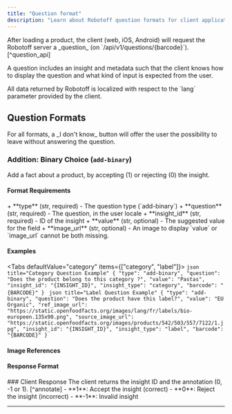 ```yaml
---
title: "Question format"
description: "Learn about Robotoff question formats for client applications, including binary choice questions, metadata requirements, and annotation workflow for product insights validation."
---
```



<Callout title="Client-Server Communication">
  After loading a product, the client (web, iOS, Android) will request the
  Robotoff server a _question_ (on `/api/v1/questions/{barcode}`).
  [^question_api]
</Callout>

A question includes an insight and metadata such that the client knows how to display the question and what kind of input is expected from the user.

<Callout type="info" title="Localization">
  All data returned by Robotoff is localized with respect to the `lang`
  parameter provided by the client.
</Callout>

## Question Formats

<Callout title="Universal Option">
  For all formats, a _I don't know_ button will offer the user the possibility
  to leave without answering the question.
</Callout>

### Addition: Binary Choice (`add-binary`)

Add a fact about a product, by accepting (1) or rejecting (0) the insight.

<Cards>
  <Card title="Label Addition" description="Add a new label (en:organic)" />
  <Card
    title="Packager Code"
    description="Add a new packager code (EMB 52052B)"
  />
  <Card
    title="Category Addition"
    description="Add a new category (en:pastas)"
  />
</Cards>

#### Format Requirements

<Callout title="Required Fields">
  + **type** (str, required) - The question type (`add-binary`) + **question**
  (str, required) - The question, in the user locale + **insight_id** (str,
  required) - ID of the insight
</Callout>

<Callout title="Optional Fields">
  + **value** (str, optional) - The suggested value for the field +
  **image_url** (str, optional) - An image to display
</Callout>

<Callout type="warn" title="Field Constraint">
  `value` or `image_url` cannot be both missing.
</Callout>

#### Examples

<Tabs defaultValue="category" items={["category", "label"]}>
  <Tab value="category">
    ```json title="Category Question Example"
    {
      "type": "add-binary",
      "question": "Does the product belong to this category ?",
      "value": "Pastas",
      "insight_id": "{INSIGHT_ID}",
      "insight_type": "category",
      "barcode": "{BARCODE}"
    }
    ```
  </Tab>
  <Tab value="label">
    ```json title="Label Question Example"
    {
      "type": "add-binary",
      "question": "Does the product have this label?",
      "value": "EU Organic",
      "ref_image_url": "https://static.openfoodfacts.org/images/lang/fr/labels/bio-europeen.135x90.png",
      "source_image_url": "https://static.openfoodfacts.org/images/products/542/503/557/7122/1.jpg",
      "insight_id": "{INSIGHT_ID}",
      "insight_type": "label",
      "barcode": "{BARCODE}"
    }
    ```
  </Tab>
</Tabs>

#### Image References

<Cards>
  <Card
    title="ref_image_url"
    description="Can be used to display an image in the question interface, such as labels (IGP, organic,...)"
  />
  <Card
    title="source_image_url"
    description="The URL of the image from which the insight was extracted, if any"
  />
</Cards>

#### Response Format

<Steps>
  <Step>
    ### Client Response The client returns the insight ID and the annotation (0,
    -1 or 1). [^annotate]
  </Step>
</Steps>

<Callout type="info" title="Annotation Values">
  - **1**: Accept the insight (correct) - **0**: Reject the insight (incorrect)
  - **-1**: Invalid insight
</Callout>

---

[^question_api]: see `robotoff.app.api.ProductQuestionsResource`

[^annotate]: see `robotoff.app.api.AnnotateInsightResource`
